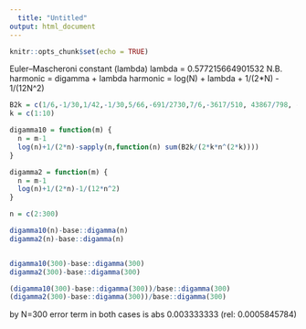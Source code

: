 ```yaml
---
  title: "Untitled"
output: html_document
---
```

  
```r
knitr::opts_chunk$set(echo = TRUE)
```

Euler–Mascheroni constant (lambda)
lambda = 0.577215664901532
N.B. harmonic = digamma + lambda
harmonic = log(N) + lambda + 1/(2*N) - 1/(12N^2)


```r
B2k = c(1/6,-1/30,1/42,-1/30,5/66,-691/2730,7/6,-3617/510, 43867/798, -174611/330)
k = c(1:10)

digamma10 = function(m) {
  n = m-1
  log(n)+1/(2*n)-sapply(n,function(n) sum(B2k/(2*k*n^(2*k))))
}

digamma2 = function(m) {
  n = m-1
  log(n)+1/(2*n)-1/(12*n^2)
}

n = c(2:300)

digamma10(n)-base::digamma(n)
digamma2(n)-base::digamma(n)


digamma10(300)-base::digamma(300)
digamma2(300)-base::digamma(300)

(digamma10(300)-base::digamma(300))/base::digamma(300)
(digamma2(300)-base::digamma(300))/base::digamma(300)


```

by N=300 error term in both cases is abs 0.003333333 (rel: 0.0005845784)